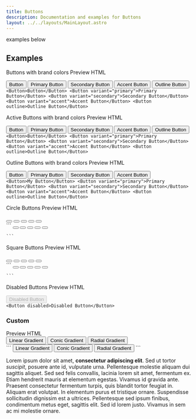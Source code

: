 ```yaml
---
title: Buttons
description: Documentation and examples for Buttons
layout: ../../layouts/MainLayout.astro
---
```



examples below

## Examples

Buttons with brand colors
<Tabs variant="lifted" size="large" client:visible>
  <Fragment slot="tab.1.active">Preview</Fragment>
  <Fragment slot="tab.2">HTML</Fragment>
  <Fragment slot="panel.1">
    <div class='flex flex-col md:flex-row gap-3'>
        <Button>Button</Button>
        <Button variant="primary">Primary Button</Button>
        <Button variant="secondary">Secondary Button</Button>
        <Button variant="accent">Accent Button</Button>
        <Button outline>Outline Button</Button>
    </div>
  </Fragment>
  <Fragment slot="panel.2">
    ```
    <Button>Button</Button>
    <Button variant="primary">Primary Button</Button>
    <Button variant="secondary">Secondary Button</Button>
    <Button variant="accent">Accent Button</Button>
    <Button outline>Outline Button</Button>
    ```
  </Fragment>
</Tabs>

Active Buttons with brand colors
<Tabs variant="lifted" size="large" client:visible>
  <Fragment slot="tab.1.active">Preview</Fragment>
  <Fragment slot="tab.2">HTML</Fragment>
  <Fragment slot="panel.1">
    <div class='flex flex-col md:flex-row gap-3'>
        <Button active>Button</Button>
        <Button active variant="primary">Primary Button</Button>
        <Button active variant="secondary">Secondary Button</Button>
        <Button active variant="accent">Accent Button</Button>
        <Button active outline>Outline Button</Button>
    </div>
  </Fragment>
  <Fragment slot="panel.2">
    ```
    <Button>Button</Button>
    <Button variant="primary">Primary Button</Button>
    <Button variant="secondary">Secondary Button</Button>
    <Button variant="accent">Accent Button</Button>
    <Button outline>Outline Button</Button>
    ```
  </Fragment>
</Tabs>

Outline Buttons with brand colors
<Tabs variant="lifted" size="large" client:visible>
  <Fragment slot="tab.1.active">Preview</Fragment>
  <Fragment slot="tab.2">HTML</Fragment>
  <Fragment slot="panel.1">
    <div class='flex flex-col md:flex-row gap-3'>
        <Button outline>Button</Button>
        <Button outline variant="primary">Primary Button</Button>
        <Button outline variant="secondary">Secondary Button</Button>
        <Button outline variant="accent">Accent Button</Button>
    </div>
  </Fragment>
  <Fragment slot="panel.2">
    ```
    <Button>My Button</Button>
    <Button variant="primary">Primary Button</Button>
    <Button variant="secondary">Secondary Button</Button>
    <Button variant="accent">Accent Button</Button>
    <Button outline>Outline Button</Button>
    ```
  </Fragment>
</Tabs>

Circle Buttons
<Tabs variant="lifted" size="large" client:visible>
  <Fragment slot="tab.1.active">Preview</Fragment>
  <Fragment slot="tab.2">HTML</Fragment>
  <Fragment slot="panel.1">
    <div class='flex flex-col md:flex-row gap-3'>
        <Button shape="circle"><svg xmlns="http://www.w3.org/2000/svg" class="h-6 w-6" fill="none" viewBox="0 0 24 24" stroke="currentColor"><path stroke-linecap="round" stroke-linejoin="round" stroke-width="2" d="M6 18L18 6M6 6l12 12" /></svg></Button>
        <Button shape="circle" variant="primary"><svg xmlns="http://www.w3.org/2000/svg" class="h-6 w-6" fill="none" viewBox="0 0 24 24" stroke="currentColor"><path stroke-linecap="round" stroke-linejoin="round" stroke-width="2" d="M6 18L18 6M6 6l12 12" /></svg></Button>
        <Button shape="circle" variant="secondary"><svg xmlns="http://www.w3.org/2000/svg" class="h-6 w-6" fill="none" viewBox="0 0 24 24" stroke="currentColor"><path stroke-linecap="round" stroke-linejoin="round" stroke-width="2" d="M6 18L18 6M6 6l12 12" /></svg></Button>
        <Button shape="circle" variant="accent"><svg xmlns="http://www.w3.org/2000/svg" class="h-6 w-6" fill="none" viewBox="0 0 24 24" stroke="currentColor"><path stroke-linecap="round" stroke-linejoin="round" stroke-width="2" d="M6 18L18 6M6 6l12 12" /></svg></Button>
        <Button outline shape="circle"><svg xmlns="http://www.w3.org/2000/svg" class="h-6 w-6" fill="none" viewBox="0 0 24 24" stroke="currentColor"><path stroke-linecap="round" stroke-linejoin="round" stroke-width="2" d="M6 18L18 6M6 6l12 12" /></svg></Button>
    </div>
  </Fragment>
  <Fragment slot="panel.2">
    ```
        <Button shape="circle"><svg xmlns="http://www.w3.org/2000/svg" class="h-6 w-6" fill="none" viewBox="0 0 24 24" stroke="currentColor"><path stroke-linecap="round" stroke-linejoin="round" stroke-width="2" d="M6 18L18 6M6 6l12 12" /></svg></Button>
        <Button shape="circle" variant="primary"><svg xmlns="http://www.w3.org/2000/svg" class="h-6 w-6" fill="none" viewBox="0 0 24 24" stroke="currentColor"><path stroke-linecap="round" stroke-linejoin="round" stroke-width="2" d="M6 18L18 6M6 6l12 12" /></svg></Button>
        <Button shape="circle" variant="secondary"><svg xmlns="http://www.w3.org/2000/svg" class="h-6 w-6" fill="none" viewBox="0 0 24 24" stroke="currentColor"><path stroke-linecap="round" stroke-linejoin="round" stroke-width="2" d="M6 18L18 6M6 6l12 12" /></svg></Button>
        <Button shape="circle" variant="accent"><svg xmlns="http://www.w3.org/2000/svg" class="h-6 w-6" fill="none" viewBox="0 0 24 24" stroke="currentColor"><path stroke-linecap="round" stroke-linejoin="round" stroke-width="2" d="M6 18L18 6M6 6l12 12" /></svg></Button>
        <Button outline shape="circle"><svg xmlns="http://www.w3.org/2000/svg" class="h-6 w-6" fill="none" viewBox="0 0 24 24" stroke="currentColor"><path stroke-linecap="round" stroke-linejoin="round" stroke-width="2" d="M6 18L18 6M6 6l12 12" /></svg></Button>

    ```
  </Fragment>
</Tabs>

Square Buttons
<Tabs variant="lifted" size="large" client:visible>
  <Fragment slot="tab.1.active">Preview</Fragment>
  <Fragment slot="tab.2">HTML</Fragment>
  <Fragment slot="panel.1">
    <div class='flex flex-col md:flex-row gap-3'>
        <Button shape="square"><svg xmlns="http://www.w3.org/2000/svg" class="h-6 w-6" fill="none" viewBox="0 0 24 24" stroke="currentColor"><path stroke-linecap="round" stroke-linejoin="round" stroke-width="2" d="M6 18L18 6M6 6l12 12" /></svg></Button>
        <Button shape="square" variant="primary"><svg xmlns="http://www.w3.org/2000/svg" class="h-6 w-6" fill="none" viewBox="0 0 24 24" stroke="currentColor"><path stroke-linecap="round" stroke-linejoin="round" stroke-width="2" d="M6 18L18 6M6 6l12 12" /></svg></Button>
        <Button shape="square" variant="secondary"><svg xmlns="http://www.w3.org/2000/svg" class="h-6 w-6" fill="none" viewBox="0 0 24 24" stroke="currentColor"><path stroke-linecap="round" stroke-linejoin="round" stroke-width="2" d="M6 18L18 6M6 6l12 12" /></svg></Button>
        <Button shape="square" variant="accent"><svg xmlns="http://www.w3.org/2000/svg" class="h-6 w-6" fill="none" viewBox="0 0 24 24" stroke="currentColor"><path stroke-linecap="round" stroke-linejoin="round" stroke-width="2" d="M6 18L18 6M6 6l12 12" /></svg></Button>
        <Button outline shape="square"><svg xmlns="http://www.w3.org/2000/svg" class="h-6 w-6" fill="none" viewBox="0 0 24 24" stroke="currentColor"><path stroke-linecap="round" stroke-linejoin="round" stroke-width="2" d="M6 18L18 6M6 6l12 12" /></svg></Button>
    </div>
  </Fragment>
  <Fragment slot="panel.2">
    ```
        <Button shape="square"><svg xmlns="http://www.w3.org/2000/svg" class="h-6 w-6" fill="none" viewBox="0 0 24 24" stroke="currentColor"><path stroke-linecap="round" stroke-linejoin="round" stroke-width="2" d="M6 18L18 6M6 6l12 12" /></svg></Button>
        <Button shape="square" variant="primary"><svg xmlns="http://www.w3.org/2000/svg" class="h-6 w-6" fill="none" viewBox="0 0 24 24" stroke="currentColor"><path stroke-linecap="round" stroke-linejoin="round" stroke-width="2" d="M6 18L18 6M6 6l12 12" /></svg></Button>
        <Button shape="square" variant="secondary"><svg xmlns="http://www.w3.org/2000/svg" class="h-6 w-6" fill="none" viewBox="0 0 24 24" stroke="currentColor"><path stroke-linecap="round" stroke-linejoin="round" stroke-width="2" d="M6 18L18 6M6 6l12 12" /></svg></Button>
        <Button shape="circle" variant="accent"><svg xmlns="http://www.w3.org/2000/svg" class="h-6 w-6" fill="none" viewBox="0 0 24 24" stroke="currentColor"><path stroke-linecap="round" stroke-linejoin="round" stroke-width="2" d="M6 18L18 6M6 6l12 12" /></svg></Button>
        <Button outline shape="square"><svg xmlns="http://www.w3.org/2000/svg" class="h-6 w-6" fill="none" viewBox="0 0 24 24" stroke="currentColor"><path stroke-linecap="round" stroke-linejoin="round" stroke-width="2" d="M6 18L18 6M6 6l12 12" /></svg></Button>

    ```
  </Fragment>
</Tabs>

Disabled Buttons
<Tabs variant="lifted" size="large" client:visible>
  <Fragment slot="tab.1.active">Preview</Fragment>
  <Fragment slot="tab.2">HTML</Fragment>
  <Fragment slot="panel.1">
    <div class='flex gap-3'>
        <Button disabled>Disabled Button</Button>
    </div>
  </Fragment>
  <Fragment slot="panel.2">
    ```
       <Button disabled>Disabled Button</Button>
    ```
  </Fragment>
</Tabs>

### Custom
<Tabs variant="lifted" size="large" client:visible>
  <Fragment slot="tab.1.active">Preview</Fragment>
  <Fragment slot="tab.2">HTML</Fragment>
  <Fragment slot="panel.1">
    <div class='flex flex-col md:flex-row gap-3'>
        <button className="btn btn-wide bg-gradient-to-r from-orange-500 to-pink-500 border border-transparent shadow text-white hover:to-pink-600 focus:outline-none focus:ring focus:ring-primary-500 focus:ring-offset-primary-500 focus:ring-2 focus:ring-offset-2">Linear Gradient</button>
        <button className="btn btn-wide border-none bg-conic-to-l from-yellow-500 via-purple-500 to-blue-500">Conic Gradient</button>
        <button className="btn btn-wide bg-radial-at-t from-gray-300 via-fuchsia-600 to-orange-600">Radial Gradient</button>
    </div>
  </Fragment>
  <Fragment slot="panel.2">
    ```
        <button className="btn btn-wide bg-gradient-to-r from-orange-500 to-pink-500 border border-transparent shadow text-white hover:to-pink-600 focus:outline-none focus:ring focus:ring-primary-500 focus:ring-offset-primary-500 focus:ring-2 focus:ring-offset-2">Linear Gradient</button>
        <button className="btn btn-wide border-none bg-conic-to-l from-yellow-500 via-purple-500 to-blue-500">Conic Gradient</button>
        <button className="btn btn-wide bg-radial-at-t from-gray-300 via-fuchsia-600 to-orange-600">Radial Gradient</button>
    ```
  </Fragment>
</Tabs>





Lorem ipsum dolor sit amet, **consectetur adipiscing elit**. Sed ut tortor _suscipit_, posuere ante id, vulputate urna. Pellentesque molestie aliquam dui sagittis aliquet. Sed sed felis convallis, lacinia lorem sit amet, fermentum ex. Etiam hendrerit mauris at elementum egestas. Vivamus id gravida ante. Praesent consectetur fermentum turpis, quis blandit tortor feugiat in. Aliquam erat volutpat. In elementum purus et tristique ornare. Suspendisse sollicitudin dignissim est a ultrices. Pellentesque sed ipsum finibus, condimentum metus eget, sagittis elit. Sed id lorem justo. Vivamus in sem ac mi molestie ornare.

